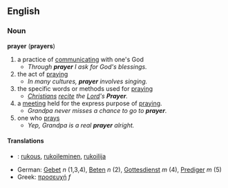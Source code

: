 ==English==
===Noun===
'''prayer''' ('''prayers''')
# a practice of [[communicate|communicating]] with one's God
#*''Through '''prayer''' I ask for God's blessings.''
# the act of [[pray]]ing
#*''In many cultures, '''prayer''' involves singing.''
# the specific words or methods used for [[pray]]ing
#*''[[Christian]]s [[recite]] the [[Lord]]'s '''Prayer'''.''
# a [[meeting]] held for the express purpose of [[pray]]ing.
#*''Grandpa never misses a chance to go to '''prayer'''.''
# one who [[pray]]s
#*''Yep, Grandpa is a real '''prayer''' alright.''

====Translations====
*{{fi}}: [[rukous]], [[rukoileminen]], [[rukoilija]]
*German: [[Gebet]] ''n'' (1,3,4), [[Beten]] ''n'' (2), [[Gottesdienst]] ''m'' (4), [[Prediger]] ''m'' (5)
*Greek: [[προσευχή]] ''f''